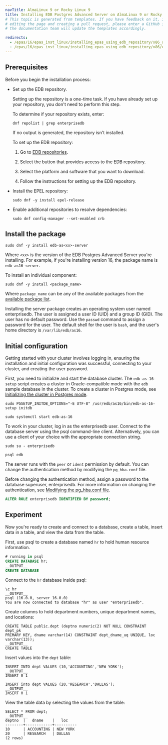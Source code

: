 ```yaml
---
navTitle: AlmaLinux 9 or Rocky Linux 9
title: Installing EDB Postgres Advanced Server on AlmaLinux 9 or Rocky Linux 9 x86_64
# This topic is generated from templates. If you have feedback on it, instead of
# editing the page and creating a pull request, please enter a GitHub issue and
# the documentation team will update the templates accordingly.

redirects:
  - /epas/16/epas_inst_linux/installing_epas_using_edb_repository/x86_amd64/epas_other_linux9_x86
  - /epas/16/epas_inst_linux/installing_epas_using_edb_repository/x86/epas_other_linux9_x86
---
```


## Prerequisites

Before you begin the installation process:

- Set up the EDB repository.

  Setting up the repository is a one-time task. If you have already set up your repository, you don't need to perform this step.

  To determine if your repository exists, enter:

  `dnf repolist | grep enterprisedb`

  If no output is generated, the repository isn't installed.

  To set up the EDB repository:

  1. Go to [EDB repositories](https://www.enterprisedb.com/repos-downloads).

  1. Select the button that provides access to the EDB repository.

  1. Select the platform and software that you want to download.

  1. Follow the instructions for setting up the EDB repository.

- Install the EPEL repository:

  ```shell
  sudo dnf -y install epel-release
  ```

- Enable additional repositories to resolve dependencies:
  ```shell
  sudo dnf config-manager --set-enabled crb
  ```

## Install the package

```shell
sudo dnf -y install edb-as<xx>-server
```

Where `<xx>` is the version of the EDB Postgres Advanced Server you're installing. For example, if you're installing version 16, the package name is `edb-as16-server`.

To install an individual component:

```shell
sudo dnf -y install <package_name>
```

Where `package_name` can be any of the available packages from the [available package list](/epas/16/installing/linux_install_details/rpm_packages/).

Installing the server package creates an operating system user named enterprisedb. The user is assigned a user ID (UID) and a group ID (GID). The user has no default password. Use the `passwd` command to assign a password for the user. The default shell for the user is `bash`, and the user's home directory is `/var/lib/edb/as16`.

## Initial configuration

Getting started with your cluster involves logging in, ensuring the installation and initial configuration was successful, connecting to your cluster, and creating the user password.

First, you need to initialize and start the database cluster. The `edb-as-16-setup` script creates a cluster in Oracle-compatible mode with the `edb` sample database in the cluster. To create a cluster in Postgres mode, see [Initializing the cluster in Postgres mode](../linux_install_details/managing_an_advanced_server_installation/specifying_cluster_options/#initializing-the-cluster-in-postgres-mode).

```shell
sudo PGSETUP_INITDB_OPTIONS="-E UTF-8" /usr/edb/as16/bin/edb-as-16-setup initdb

sudo systemctl start edb-as-16
```

To work in your cluster, log in as the enterprisedb user. Connect to the database server using the psql command-line client. Alternatively, you can use a client of your choice with the appropriate connection string.

```shell
sudo su - enterprisedb

psql edb
```

The server runs with the `peer` or `ident` permission by default. You can change the authentication method by modifying the `pg_hba.conf` file.

Before changing the authentication method, assign a password to the database superuser, enterprisedb. For more information on changing the authentication, see [Modifying the pg_hba.conf file](../../database_administration/01_configuration_parameters/01_setting_new_parameters/#modifying-the-pg_hbaconf-file).

```sql
ALTER ROLE enterprisedb IDENTIFIED BY password;
```

## Experiment

Now you're ready to create and connect to a database, create a table, insert data in a table, and view the data from the table.

First, use psql to create a database named `hr` to hold human resource information.

```sql
# running in psql
CREATE DATABASE hr;
__OUTPUT__
CREATE DATABASE
```

Connect to the `hr` database inside psql:

```
\c hr
__OUTPUT__
psql (16.0.0, server 16.0.0)
You are now connected to database "hr" as user "enterprisedb".
```

Create columns to hold department numbers, unique department names, and locations:

```
CREATE TABLE public.dept (deptno numeric(2) NOT NULL CONSTRAINT dept_pk
PRIMARY KEY, dname varchar(14) CONSTRAINT dept_dname_uq UNIQUE, loc
varchar(13));
__OUTPUT__
CREATE TABLE
```

Insert values into the `dept` table:

```
INSERT INTO dept VALUES (10,'ACCOUNTING','NEW YORK');
__OUTPUT__
INSERT 0 1
```

```
INSERT into dept VALUES (20,'RESEARCH','DALLAS');
__OUTPUT__
INSERT 0 1
```

View the table data by selecting the values from the table:

```
SELECT * FROM dept;
__OUTPUT__
deptno  |   dname    |   loc
--------+------------+----------
10      | ACCOUNTING | NEW YORK
20      | RESEARCH   | DALLAS
(2 rows)
```
